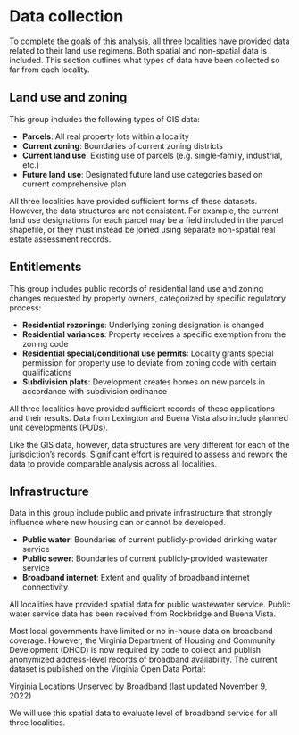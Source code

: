 # Data collection

To complete the goals of this analysis, all three localities have provided data related to their land use regimens. Both spatial and non-spatial data is included. This section outlines what types of data have been collected so far from each locality.

## Land use and zoning

This group includes the following types of GIS data:

- **Parcels**: All real property lots within a locality
- **Current zoning**: Boundaries of current zoning districts
- **Current land use**: Existing use of parcels (e.g. single-family, industrial, etc.)
- **Future land use**: Designated future land use categories based on current comprehensive plan

All three localities have provided sufficient forms of these datasets. However, the data structures are not consistent. For example, the current land use designations for each parcel may be a field included in the parcel shapefile, or they must instead be joined using separate non-spatial real estate assessment records.

## Entitlements

This group includes public records of residential land use and zoning changes requested by property owners, categorized by specific regulatory process:

- **Residential rezonings**: Underlying zoning designation is changed
- **Residential variances**: Property receives a specific exemption from the zoning code
- **Residential special/conditional use permits**: Locality grants special permission for property use to deviate from zoning code with certain qualifications
- **Subdivision plats**: Development creates homes on new parcels in accordance with subdivision ordinance

All three localities have provided sufficient records of these applications and their results. Data from Lexington and Buena Vista also include planned unit developments (PUDs).

Like the GIS data, however, data structures are very different for each of the jurisdiction's records. Significant effort is required to assess and rework the data to provide comparable analysis across all localities.

## Infrastructure

Data in this group include public and private infrastructure that strongly influence where new housing can or cannot be developed. 

- **Public water**: Boundaries of current publicly-provided drinking water service
- **Public sewer**: Boundaries of current publicly-provided wastewater service
- **Broadband internet**: Extent and quality of broadband internet connectivity

All localities have provided spatial data for public wastewater service. Public water service data has been received from Rockbridge and Buena Vista.

Most local governments have limited or no in-house data on broadband coverage. However, the Virginia Department of Housing and Community Development (DHCD) is now required by code to collect and publish anonymized address-level records of broadband availability. The current dataset is published on the Virginia Open Data Portal:

[Virginia Locations Unserved by Broadband](https://data.virginia.gov/Government/Virginia-Locations-Unserved-by-Broadband/tu9g-ra7v) (last updated November 9, 2022)

We will use this spatial data to evaluate level of broadband service for all three localities.

